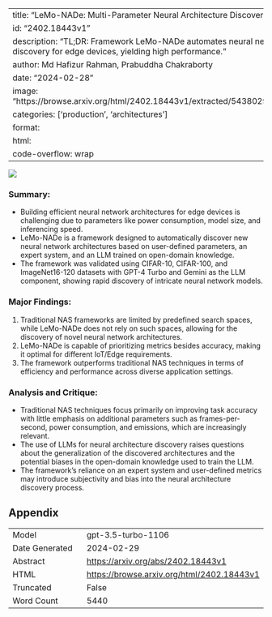
---
title: "LeMo-NADe: Multi-Parameter Neural Architecture Discovery with LLMs"
id: "2402.18443v1"
description: "TL;DR: Framework LeMo-NADe automates neural network architecture discovery for edge devices, yielding high performance."
author: Md Hafizur Rahman, Prabuddha Chakraborty
date: "2024-02-28"
image: "https://browse.arxiv.org/html/2402.18443v1/extracted/5438029/Figure/Overview.png"
categories: ['production', 'architectures']
format:
  html:
    code-overflow: wrap
---

![](https://browse.arxiv.org/html/2402.18443v1/extracted/5438029/Figure/Overview.png)

### **Summary:**
- Building efficient neural network architectures for edge devices is challenging due to parameters like power consumption, model size, and inferencing speed.
- LeMo-NADe is a framework designed to automatically discover new neural network architectures based on user-defined parameters, an expert system, and an LLM trained on open-domain knowledge.
- The framework was validated using CIFAR-10, CIFAR-100, and ImageNet16-120 datasets with GPT-4 Turbo and Gemini as the LLM component, showing rapid discovery of intricate neural network models.

### **Major Findings:**
1. Traditional NAS frameworks are limited by predefined search spaces, while LeMo-NADe does not rely on such spaces, allowing for the discovery of novel neural network architectures.
2. LeMo-NADe is capable of prioritizing metrics besides accuracy, making it optimal for different IoT/Edge requirements.
3. The framework outperforms traditional NAS techniques in terms of efficiency and performance across diverse application settings.

### **Analysis and Critique:**
- Traditional NAS techniques focus primarily on improving task accuracy with little emphasis on additional parameters such as frames-per-second, power consumption, and \chCO2 emissions, which are increasingly relevant.
- The use of LLMs for neural architecture discovery raises questions about the generalization of the discovered architectures and the potential biases in the open-domain knowledge used to train the LLM.
- The framework's reliance on an expert system and user-defined metrics may introduce subjectivity and bias into the neural architecture discovery process.

## Appendix

|          |          |
|----------|----------|
| Model     | gpt-3.5-turbo-1106       |
| Date Generated     | 2024-02-29       |
| Abstract | [https://arxiv.org/abs/2402.18443v1](https://arxiv.org/abs/2402.18443v1)        |
| HTML     | [https://browse.arxiv.org/html/2402.18443v1](https://browse.arxiv.org/html/2402.18443v1)       |
| Truncated       | False       |
| Word Count       | 5440       |